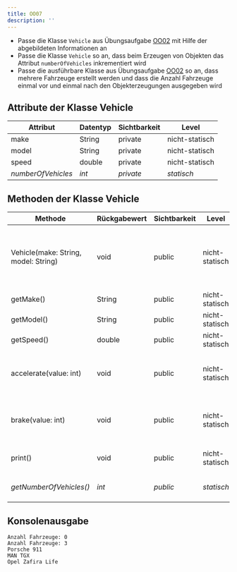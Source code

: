 ```yaml
---
title: OO07
description: ''
---
```



- Passe die Klasse `Vehicle` aus Übungsaufgabe [OO02](oo02) mit Hilfe der
  abgebildeten Informationen an
- Passe die Klasse `Vehicle` so an, dass beim Erzeugen von Objekten das Attribut
  `numberOfVehicles` inkrementiert wird
- Passe die ausführbare Klasse aus Übungsaufgabe [OO02](oo02) so an, dass
  mehrere Fahrzeuge erstellt werden und dass die Anzahl Fahrzeuge einmal vor und
  einmal nach den Objekterzeugungen ausgegeben wird

## Attribute der Klasse Vehicle

| Attribut           | Datentyp | Sichtbarkeit | Level          |
| ------------------ | -------- | ------------ | -------------- |
| make               | String   | private      | nicht-statisch |
| model              | String   | private      | nicht-statisch |
| speed              | double   | private      | nicht-statisch |
| _numberOfVehicles_ | _int_    | _private_    | _statisch_     |

## Methoden der Klasse Vehicle

| Methode                              | Rückgabewert | Sichtbarkeit | Level          | Beschreibung                                                                          |
| ------------------------------------ | ------------ | ------------ | -------------- | ------------------------------------------------------------------------------------- |
| Vehicle(make: String, model: String) | void         | public       | nicht-statisch | _Festlegen des Herstellers und des Modells sowie Inkrementieren der Anzahl Fahrzeuge_ |
| getMake()                            | String       | public       | nicht-statisch | Rückgabe des Herstellers                                                              |
| getModel()                           | String       | public       | nicht-statisch | Rückgabe des Modells                                                                  |
| getSpeed()                           | double       | public       | nicht-statisch | Rückgabe der Geschwindigkeit                                                          |
| accelerate(value: int)               | void         | public       | nicht-statisch | Erhöhung der Geschwindigkeit um den eingehenden Wert                                  |
| brake(value: int)                    | void         | public       | nicht-statisch | Reduzierung der Geschwindigkeit um den eingehenden Wert                               |
| print()                              | void         | public       | nicht-statisch | Ausgabe: Hersteller Modell                                                            |
| _getNumberOfVehicles()_              | _int_        | _public_     | _statisch_     | _Rückgabe der Anzahl Fahrzeuge_                                                       |

## Konsolenausgabe

```console
Anzahl Fahrzeuge: 0
Anzahl Fahrzeuge: 3
Porsche 911
MAN TGX
Opel Zafira Life
```

<Exercise pullRequest="29" branchSuffix="oo/07" />
